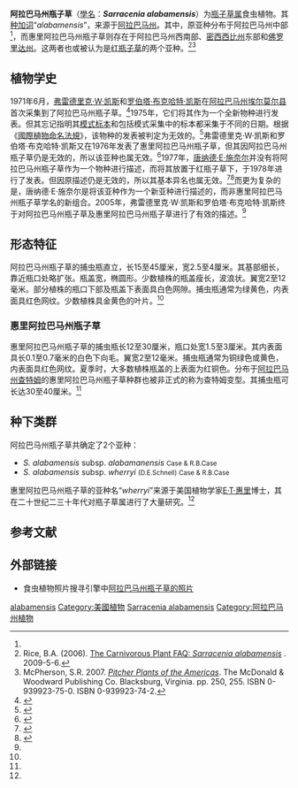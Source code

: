 {{noteTA
|G1=Carnivorous Plant
}}
{{speciesbox
|image = Sarracenia rubra alabamensis Alabama Pitcher Plant.jpg
|status = LE
|status_system = ESA
|genus = Sarracenia
|species = alabamensis
|authority = [[弗雷德里克·W·凯斯|Case]] & [[罗伯塔·B·凯斯|R.B.Case]]
|synonyms = *''S. rubra'' subsp. ''alabamensis''<br><small>(Case and R.B.Case) [[D.E.Schnell|D.E.Schnell]] .</small>
*''S. rubra'' subsp. ''wherryi''<br><small>(Case and R.B.Case) D.E.Schnell .</small>
}}
'''阿拉巴马州瓶子草'''（[[學名|學名]]：'''''Sarracenia alabamensis'''''）为[[瓶子草属|瓶子草属]]食虫植物。其[[种加词|种加词]]“''alabamensis''”，来源于[[阿拉巴马州|阿拉巴马州]]。其中，原亚种分布于阿拉巴马州中部<ref name=PPA />，而惠里阿拉巴马州瓶子草{{small|（''S. alabamensis'' subsp. ''wherryi''）}}则存在于阿拉巴马州西南部、[[密西西比州|密西西比州]]东部和[[佛罗里达州|佛罗里达州]]。这两者也或被认为是[[红瓶子草|红瓶子草]]{{small|（''S. rubra''）}}的两个亚种。<ref>Rice, B.A. (2006). [http://www.sarracenia.com/faq/faq5523.html The Carnivorous Plant FAQ: ''Sarracenia alabamensis''] {{Wayback|url=http://www.sarracenia.com/faq/faq5523.html |date=20120406225504 }}. 2009-5-6.</ref><ref name=PPA>McPherson, S.R. 2007. ''[[美洲的瓶子草|Pitcher Plants of the Americas]]''. The McDonald & Woodward Publishing Co. Blacksburg, Virginia. pp. 250, 255. ISBN 0-939923-75-0. ISBN 0-939923-74-2.</ref>

== 植物学史 ==
1971年6月，[[弗雷德里克·W·凯斯|弗雷德里克·W·凯斯]]{{small|（Frederick W. Case）}}和[[罗伯塔·布克哈特·凯斯|罗伯塔·布克哈特·凯斯]]{{small|（Roberta Burckhardt Case）}}在[[阿拉巴马州|阿拉巴马州]][[埃尔莫尔县_(亚拉巴马州)|埃尔莫尔县]]首次采集到了阿拉巴马州瓶子草。<ref name="IPNI1">{{IPNI|id=60441393-2 | name = ''Sarracenia alabamensis'' Case & R.B.Case | accessdate=2009-5-11}}</ref>1975年，它们将其作为一个全新物种进行发表。但其忘记指明其[[模式标本|模式标本]]和包括模式采集中的标本都采集于不同的日期。根据《[[國際植物命名法規|國際植物命名法規]]》，该物种的发表被判定为无效的。<ref name="IPNI2">{{IPNI|id=227798-2 | name = ''Sarracenia alabamensis'' Case & R.B.Case | accessdate=2009-4-11}}</ref>弗雷德里克·W·凯斯和罗伯塔·布克哈特·凯斯又在1976年发表了惠里阿拉巴马州瓶子草{{small|（''S. alabamensis'' subsp. ''wherryi''）}}，但其因阿拉巴马州瓶子草仍是无效的，所以该亚种也属无效。<ref name="IPNI3">{{IPNI|id=891120-1 | name = ''Sarracenia alabamensis'' Case & R.B.Case subsp. ''wherryi'' Case & R.B.Case | accessdate=2009-4-11}}</ref>1977年，[[唐纳德·E·施奈尔|唐纳德·E·施奈尔]]{{small|（Donald E. Schnell）}}并没有将阿拉巴马州瓶子草作为一个物种进行描述，而将其放置于红瓶子草下，于1978年进行了发表。但因原描述仍是无效的，所以其基本异名也属无效。<ref name="IPNI4">{{IPNI|id=60441394-2 | name = ''Sarracenia alabamensis'' Case & R.B.Case subsp. ''wherryi'' ( D.E.Schnell ) Case & R.B.Case | accessdate=2009-4-11}}</ref><ref name="IPNI5">{{IPNI|id=891122-1 | name = ''SSarracenia rubra'' Walter subsp. ''alabamensis'' D.E.Schnell | accessdate=2009-4-11}}</ref>而更为复杂的是，唐纳德·E·施奈尔是将该亚种作为一个新亚种进行描述的，而非惠里阿拉巴马州瓶子草学名的新组合。2005年，弗雷德里克·W·凯斯和罗伯塔·布克哈特·凯斯终于对阿拉巴马州瓶子草及惠里阿拉巴马州瓶子草进行了有效的描述。<ref name="IPNI5" />

== 形态特征 ==
阿拉巴马州瓶子草的捕虫瓶直立，长15至45厘米，宽2.5至4厘米。其基部细长，靠近瓶口处略扩张。瓶盖宽，椭圆形。少数植株的瓶盖瘦长，波浪状。翼宽2至12毫米。部分植株的瓶口下部及瓶盖下表面具白色网隙。捕虫瓶通常为绿黄色，内表面具红色网纹。少数植株具金黄色的叶片。<ref name=PPA />

=== 惠里阿拉巴马州瓶子草 ===
惠里阿拉巴马州瓶子草的捕虫瓶长12至30厘米，瓶口处宽1.5至3厘米。其内表面具长0.1至0.7毫米的白色下向毛。翼宽2至12毫米。捕虫瓶通常为铜绿色或黄色，内表面具红色网纹。夏季时，大多数植株瓶盖的上表面为红铜色。分布于[[阿拉巴马州|阿拉巴马州]][[查特姆|查特姆]]的惠里阿拉巴马州瓶子草种群也被非正式的称为查特姆变型。其捕虫瓶可长达30至40厘米。<ref name=PPA />

== 种下类群 ==
阿拉巴马州瓶子草共确定了2个亚种：
*''S. alabamensis'' subsp. ''alabamanensis'' <small>Case & R.B.Case</small>
*''S. alabamensis'' subsp. ''wherryi'' <small>(D.E.Schnell) Case & R.B.Case</small>

惠里阿拉巴马州瓶子草的亚种名“''wherryi''”来源于美国植物学家[[E·T·惠里|E·T·惠里]]{{small|（E. T. Wherry）}}博士，其在二十世纪二三十年代对瓶子草属进行了大量研究。<ref name=PPA />

== 参考文献 ==
{{reflist|2}}

== 外部链接 ==
{{refbegin|2}}
* 食虫植物照片搜寻引擎中[http://www.cpphotofinder.com/sarracenia-rubra-subsp-alabamensis-758.html 阿拉巴马州瓶子草的照片] {{Wayback|url=http://www.cpphotofinder.com/sarracenia-rubra-subsp-alabamensis-758.html |date=20110604211801 }}
{{commons-inline|Sarracenia alabamensis|阿拉巴马州瓶子草}}
{{wikispecies-inline|sarracenia alabamensis|阿拉巴马州瓶子草}}
{{refend}}

{{Sarracenia}}

{{Taxonbar|from=Q7424546}}

[[Category:瓶子草属|alabamensis]]
[[Category:美國植物|Category:美國植物]]
[[Category:北美洲食虫植物|Sarracenia alabamensis]]
[[Category:阿拉巴马州植物|Category:阿拉巴马州植物]]